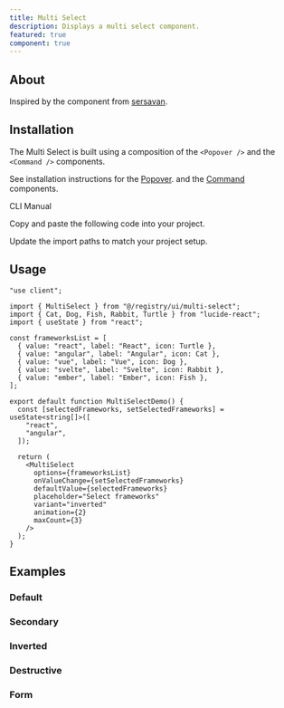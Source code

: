 ```yaml
---
title: Multi Select
description: Displays a multi select component.
featured: true
component: true
---
```


<ComponentPreview name="multi-select-demo" description="A Multi Select" />

## About

Inspired by the component from [sersavan](https://github.com/sersavan/shadcn-multi-select-component).

## Installation

The Multi Select is built using a composition of the `<Popover />` and the `<Command />` components.

See installation instructions for the [Popover](https://ui.shadcn.com/docs/components/popover). and the [Command](https://ui.shadcn.com/docs/components/command) components.

<Tabs defaultValue="cli">

<TabsList>
  <TabsTrigger value="cli">CLI</TabsTrigger>
  <TabsTrigger value="manual">Manual</TabsTrigger>
</TabsList>
<TabsContent value="cli">

<RegistryAdd componentName="multi-select" />

</TabsContent>

<TabsContent value="manual">

<Steps>

<Step>Copy and paste the following code into your project.</Step>

<ComponentSource name="multi-select" />

<Step>Update the import paths to match your project setup.</Step>

</Steps>

</TabsContent>

</Tabs>

## Usage

```tsx
"use client";

import { MultiSelect } from "@/registry/ui/multi-select";
import { Cat, Dog, Fish, Rabbit, Turtle } from "lucide-react";
import { useState } from "react";

const frameworksList = [
  { value: "react", label: "React", icon: Turtle },
  { value: "angular", label: "Angular", icon: Cat },
  { value: "vue", label: "Vue", icon: Dog },
  { value: "svelte", label: "Svelte", icon: Rabbit },
  { value: "ember", label: "Ember", icon: Fish },
];

export default function MultiSelectDemo() {
  const [selectedFrameworks, setSelectedFrameworks] = useState<string[]>([
    "react",
    "angular",
  ]);

  return (
    <MultiSelect
      options={frameworksList}
      onValueChange={setSelectedFrameworks}
      defaultValue={selectedFrameworks}
      placeholder="Select frameworks"
      variant="inverted"
      animation={2}
      maxCount={3}
    />
  );
}
```

## Examples

### Default

<ComponentPreview name="multi-select-demo" description="A default multi-select" />

### Secondary

<ComponentPreview name="multi-select-secondary" description="A secondary multi-select" />

### Inverted

<ComponentPreview name="multi-select-inverted" description="An inverted multi-select" />

### Destructive

<ComponentPreview name="multi-select-destructive" description="A destructive multi-select" />

### Form

<ComponentPreview name="multi-select-form" description="A destructive multi-select" />